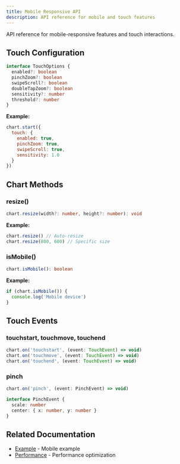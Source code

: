 ```yaml
---
title: Mobile Responsive API
description: API reference for mobile and touch features
---
```


API reference for mobile-responsive features and touch interactions.

## Touch Configuration

```typescript
interface TouchOptions {
  enabled?: boolean
  pinchZoom?: boolean
  swipeScroll?: boolean
  doubleTapZoom?: boolean
  sensitivity?: number
  threshold?: number
}
```

**Example:**
```javascript
chart.start({
  touch: {
    enabled: true,
    pinchZoom: true,
    swipeScroll: true,
    sensitivity: 1.0
  }
})
```

## Chart Methods

### resize()

```typescript
chart.resize(width?: number, height?: number): void
```

**Example:**
```javascript
chart.resize() // Auto-resize
chart.resize(800, 600) // Specific size
```

### isMobile()

```typescript
chart.isMobile(): boolean
```

**Example:**
```javascript
if (chart.isMobile()) {
  console.log('Mobile device')
}
```

## Touch Events

### touchstart, touchmove, touchend

```typescript
chart.on('touchstart', (event: TouchEvent) => void)
chart.on('touchmove', (event: TouchEvent) => void)
chart.on('touchend', (event: TouchEvent) => void)
```

### pinch

```typescript
chart.on('pinch', (event: PinchEvent) => void)

interface PinchEvent {
  scale: number
  center: { x: number, y: number }
}
```

## Related Documentation

- [Example](../examples/mobile-responsive) - Mobile example
- [Performance](../guides/performance) - Performance optimization